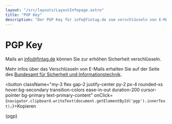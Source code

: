 ```yaml
---
layout: "/src/layouts/LayoutInfopage.astro"
title: "PGP Key"
description: "Der PGP Key für info@fintag.de zum verschlüsseln von E-Mails"
---
```


# PGP Key

Mails an info@fintag.de können Sie zur erhöhen Sicherheit verschlüsseln.

Mehr infos über das Verschlüsseln von E-Mails erhalten Sie auf der Seite des
<a target="_blank" href="https://www.bsi.bund.de/DE/Themen/Verbraucherinnen-und-Verbraucher/Informationen-und-Empfehlungen/Onlinekommunikation/Verschluesselt-kommunizieren/E-Mail-Verschluesselung/E-Mail-Verschluesselung-in-der-Praxis/e-mail-verschluesselung-in-der-praxis.html">Bundesamt für Sicherheit und Informationstechnik</a>.

<button className="my-3 flex gap-2 justify-center py-2 px-4 rounded-xs hover:bg-secondary transition-colors ease-in-out duration-200 cursor-pointer bg-primary text-primary-content"
        onClick={`navigator.clipboard.writeText(document.getElementById('pgp').innerText);`}>Kopieren</button>

<div id="pgp" className="overflow-x-auto p-2 rounded-xs bg-base-200 whitespace-pre font-mono max-w-fit">{pgp}</div>

